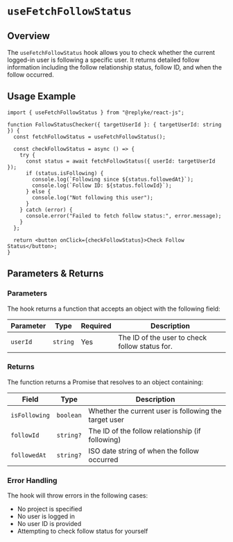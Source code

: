 # `useFetchFollowStatus`

## Overview

The `useFetchFollowStatus` hook allows you to check whether the current logged-in user is following a specific user. It returns detailed follow information including the follow relationship status, follow ID, and when the follow occurred.

## Usage Example

```tsx
import { useFetchFollowStatus } from "@replyke/react-js";

function FollowStatusChecker({ targetUserId }: { targetUserId: string }) {
  const fetchFollowStatus = useFetchFollowStatus();

  const checkFollowStatus = async () => {
    try {
      const status = await fetchFollowStatus({ userId: targetUserId });
      if (status.isFollowing) {
        console.log(`Following since ${status.followedAt}`);
        console.log(`Follow ID: ${status.followId}`);
      } else {
        console.log("Not following this user");
      }
    } catch (error) {
      console.error("Failed to fetch follow status:", error.message);
    }
  };

  return <button onClick={checkFollowStatus}>Check Follow Status</button>;
}
```

## Parameters & Returns

### Parameters

The hook returns a function that accepts an object with the following field:

| Parameter | Type     | Required | Description                               |
|-----------|----------|----------|-------------------------------------------|
| `userId`  | `string` | Yes      | The ID of the user to check follow status for. |

### Returns

The function returns a Promise that resolves to an object containing:

| Field         | Type      | Description                                           |
|---------------|-----------|-------------------------------------------------------|
| `isFollowing` | `boolean` | Whether the current user is following the target user |
| `followId`    | `string?` | The ID of the follow relationship (if following)     |
| `followedAt`  | `string?` | ISO date string of when the follow occurred          |

### Error Handling

The hook will throw errors in the following cases:
- No project is specified
- No user is logged in
- No user ID is provided
- Attempting to check follow status for yourself